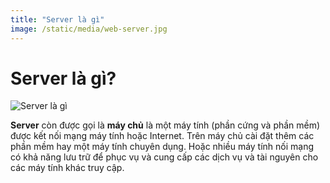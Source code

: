 ```yaml
---
title: "Server là gì"
image: /static/media/web-server.jpg
---
```


# Server là gì?

![Server là gì](/static/media/web-server.jpg)

**Server** còn được gọi là **máy chủ** là một máy tính (phần cứng và phần mềm) được kết nối mạng máy tính hoặc Internet. Trên máy chủ cài đặt thêm các phần mềm hay một máy tính chuyên dụng. Hoặc nhiều máy tính nối mạng có khả năng lưu trữ để phục vụ và cung cấp các dịch vụ và tài nguyên cho các máy tính khác truy cập.
